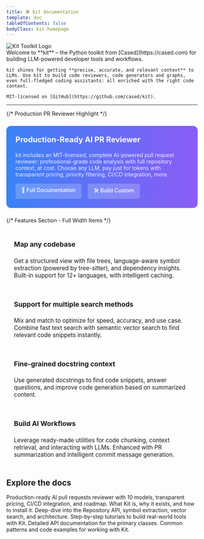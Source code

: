 ```yaml
---
title: 🛠️ kit documentation
template: doc
tableOfContents: false
bodyClass: kit-homepage
---
```



<div class="hero-container">
  <div class="hero-image">
    <img src="/kit.png" alt="Kit Toolkit Logo" />
  </div>
  <div class="hero-text">
    Welcome to **kit** – the Python toolkit from [Cased](https://cased.com) for building LLM-powered developer tools and workflows.

    kit shines for getting **precise, accurate, and relevant context** to 
    LLMs. Use kit to build code reviewers, code generators and graphs, even full-fledged coding assistants: all enriched with the right code context. 
    
    MIT-licensed on [GitHub](https://github.com/cased/kit).
  </div>
</div>

<hr />

{/* Production PR Reviewer Highlight */}
<div style="background: linear-gradient(90deg, #3b82f6 0%, #8b5cf6 100%); color: white; padding: 1.5rem; border-radius: 0.75rem; margin: 1.5rem 0;">
  <h3 style="margin-top: 0; color: white; font-size: 1.25rem;">Production-Ready AI PR Reviewer</h3>
  <p style="margin-bottom: 1rem; opacity: 0.9;">
    kit includes an MIT-licensed, complete AI-powered pull request reviewer: professional-grade code analysis with full repository context, at cost.
    Choose any LLM, pay just for tokens with transparent pricing, priority filtering, CI/CD integration, more.
  </p>
  <div style="display: flex; gap: 1rem; flex-wrap: wrap;">
    <a href="/pr-reviewer" style="background: rgba(255,255,255,0.2); color: white; padding: 0.5rem 1rem; border-radius: 0.375rem; text-decoration: none; font-weight: 500;">
      📖 Full Documentation
    </a>
    <a href="/tutorials/ai_pr_reviewer" style="background: rgba(255,255,255,0.2); color: white; padding: 0.5rem 1rem; border-radius: 0.375rem; text-decoration: none; font-weight: 500;">
      🛠️ Build Custom
    </a>
  </div>
</div>

{/* Features Section - Full Width Items */}

<div style="display: flex; flex-direction: column; gap: 1rem; margin-top: 1.5rem; margin-bottom: 2rem;">
  <div style="padding: 1.25rem; border: 1px solid var(--sl-color-gray-5); border-radius: 0.5rem;">
    <h4 style="margin-top: 0; font-size: 1.1rem;">Map any codebase</h4>
    <p style="font-size: 0.95rem; color: var(--sl-color-gray-2); margin-bottom: 0;">
      Get a structured view with file trees, language-aware symbol extraction
      (powered by tree-sitter), and dependency insights. Built-in support for 12+ languages, with intelligent caching.
    </p>
  </div>
  <div style="padding: 1.25rem; border: 1px solid var(--sl-color-gray-5); border-radius: 0.5rem;">
    <h4 style="margin-top: 0; font-size: 1.1rem;">
      Support for multiple search methods
    </h4>
    <p style="font-size: 0.95rem; color: var(--sl-color-gray-2); margin-bottom: 0;">
      Mix and match to optimize for speed, accuracy, and use case. Combine fast
      text search with semantic vector search to find relevant code snippets
      instantly.
    </p>
  </div>
  <div style="padding: 1.25rem; border: 1px solid var(--sl-color-gray-5); border-radius: 0.5rem;">
    <h4 style="margin-top: 0; font-size: 1.1rem;">
      Fine-grained docstring context
    </h4>
    <p style="font-size: 0.95rem; color: var(--sl-color-gray-2); margin-bottom: 0;">
      Use generated docstrings to find code snippets, answer questions, and
      improve code generation based on summarized content.
    </p>
  </div>
  <div style="padding: 1.25rem; border: 1px solid var(--sl-color-gray-5); border-radius: 0.5rem;">
    <h4 style="margin-top: 0; font-size: 1.1rem;">Build AI Workflows</h4>
    <p style="font-size: 0.95rem; color: var(--sl-color-gray-2); margin-bottom: 0;">
      Leverage ready-made utilities for code chunking, context retrieval, and
      interacting with LLMs. Enhanced with PR summarization and intelligent commit message generation.
    </p>
  </div>
</div>

## Explore the docs

<CardGroup cols={2}>
  <Card title="AI PR Reviewer" href="/pr-reviewer">
    Production-ready AI pull requests reviewer with 10 models, transparent pricing, CI/CD integration, and roadmap.
  </Card>
  <Card title="Overview" href="/introduction/overview">
    What Kit is, why it exists, and how to install it.
  </Card>
  <Card title="Core Concepts" href="/core-concepts/repository-api">
    Deep-dive into the Repository API, symbol extraction, vector search, and
    architecture.
  </Card>
  <Card title="Tutorials" href="/tutorials/ai_pr_reviewer">
    Step-by-step tutorials to build real-world tools with Kit.
  </Card>
</CardGroup>

<CardGroup cols={2}>
  <Card title="API docs" href="/api/repository">
    Detailed API documentation for the primary classes.
  </Card>
  <Card title="Recipes" href="/recipes">
    Common patterns and code examples for working with Kit.
  </Card>
</CardGroup>
